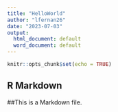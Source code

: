 ```yaml
---
title: "HelloWorld"
author: "lfernan26"
date: "2023-07-03"
output:
  html_document: default
  word_document: default
---
```


```r
knitr::opts_chunk$set(echo = TRUE)
```

## R Markdown

##This is a Markdown file.